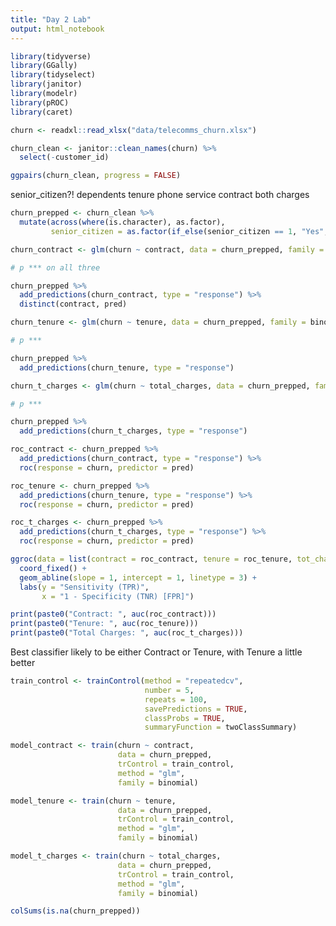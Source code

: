 ```yaml
---
title: "Day 2 Lab"
output: html_notebook
---
```


```r
library(tidyverse)
library(GGally)
library(tidyselect)
library(janitor)
library(modelr)
library(pROC)
library(caret)
```

```r
churn <- readxl::read_xlsx("data/telecomms_churn.xlsx")
```

```r
churn_clean <- janitor::clean_names(churn) %>% 
  select(-customer_id)
```


```r
ggpairs(churn_clean, progress = FALSE)
```

senior_citizen?!
dependents
tenure
phone service
contract
both charges

```r
churn_prepped <- churn_clean %>% 
  mutate(across(where(is.character), as.factor),
         senior_citizen = as.factor(if_else(senior_citizen == 1, "Yes", "No")))
```

```r
churn_contract <- glm(churn ~ contract, data = churn_prepped, family = binomial)

# p *** on all three

churn_prepped %>% 
  add_predictions(churn_contract, type = "response") %>% 
  distinct(contract, pred)

churn_tenure <- glm(churn ~ tenure, data = churn_prepped, family = binomial)

# p ***

churn_prepped %>% 
  add_predictions(churn_tenure, type = "response")

churn_t_charges <- glm(churn ~ total_charges, data = churn_prepped, family = binomial)

# p ***

churn_prepped %>% 
  add_predictions(churn_t_charges, type = "response")
```

```r
roc_contract <- churn_prepped %>% 
  add_predictions(churn_contract, type = "response") %>% 
  roc(response = churn, predictor = pred)

roc_tenure <- churn_prepped %>% 
  add_predictions(churn_tenure, type = "response") %>% 
  roc(response = churn, predictor = pred)

roc_t_charges <- churn_prepped %>% 
  add_predictions(churn_t_charges, type = "response") %>% 
  roc(response = churn, predictor = pred)

ggroc(data = list(contract = roc_contract, tenure = roc_tenure, tot_charges = roc_t_charges)) +
  coord_fixed() +
  geom_abline(slope = 1, intercept = 1, linetype = 3) +
  labs(y = "Sensitivity (TPR)",
       x = "1 - Specificity (TNR) [FPR]")

print(paste0("Contract: ", auc(roc_contract))) 
print(paste0("Tenure: ", auc(roc_tenure))) 
print(paste0("Total Charges: ", auc(roc_t_charges))) 
```

Best classifier likely to be either Contract or Tenure, with Tenure a little better

```r
train_control <- trainControl(method = "repeatedcv",
                              number = 5,
                              repeats = 100,
                              savePredictions = TRUE,
                              classProbs = TRUE,
                              summaryFunction = twoClassSummary)

```

```r
model_contract <- train(churn ~ contract,
                        data = churn_prepped,
                        trControl = train_control,
                        method = "glm",
                        family = binomial)
```

```r
model_tenure <- train(churn ~ tenure,
                        data = churn_prepped,
                        trControl = train_control,
                        method = "glm",
                        family = binomial)
```

```r
model_t_charges <- train(churn ~ total_charges,
                        data = churn_prepped,
                        trControl = train_control,
                        method = "glm",
                        family = binomial)
```

```r
colSums(is.na(churn_prepped))
```

